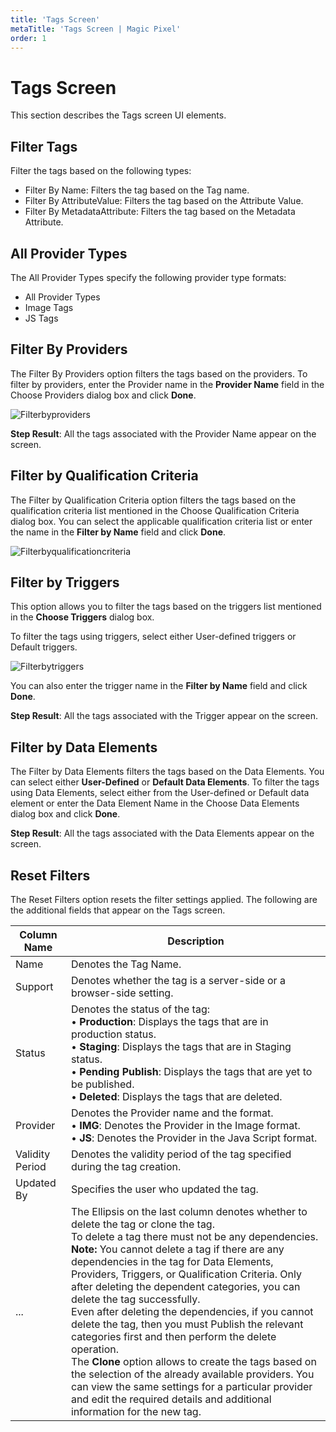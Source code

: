 ---
title: 'Tags Screen'
metaTitle: 'Tags Screen | Magic Pixel'
order: 1
---

# Tags Screen
This section describes the Tags screen UI elements.

## Filter Tags
Filter the tags based on the following types:
- Filter By Name: Filters the tag based on the Tag name.
- Filter By AttributeValue: Filters the tag based on the Attribute Value.
- Filter By MetadataAttribute: Filters the tag based on the Metadata Attribute.

## All Provider Types
The All Provider Types specify the following provider type formats:
- All Provider Types
- Image Tags
- JS Tags

## Filter By Providers
The Filter By Providers option filters the tags based on the providers.
To filter by providers, enter the Provider name in the **Provider Name** field in the Choose Providers dialog box and click **Done**.

![Filterbyproviders](/images/tagsimages/chooseproviders.png)

**Step Result**: All the tags associated with the Provider Name appear on the screen.

## Filter by Qualification Criteria
The Filter by Qualification Criteria option filters the tags based on the qualification criteria list mentioned in the Choose Qualification Criteria dialog box.
You can select the applicable qualification criteria list or enter the name in the **Filter by Name** field and click **Done**.

![Filterbyqualificationcriteria](/images/tagsimages/choosequalificationcriteria.png)

## Filter by Triggers

This option allows you to filter the tags based on the triggers list mentioned in the **Choose Triggers** dialog box.

To filter the tags using triggers, select either User-defined triggers or Default triggers. 

![Filterbytriggers](/images/triggersimages/filtertriggers.png)

You can also enter the trigger name in the **Filter by Name** field and click **Done**.

**Step Result**: All the tags associated with the Trigger appear on the screen.

## Filter by Data Elements
The Filter by Data Elements filters the tags based on the Data Elements. You can select either **User-Defined** or **Default Data Elements**.
To filter the tags using Data Elements, select either from the User-defined or Default data element or enter the Data Element Name in the Choose Data Elements dialog box and click **Done**.

**Step Result**: All the tags associated with the Data Elements appear on the screen.

## Reset Filters
The Reset Filters option resets the filter settings applied.
The following are the additional fields that appear on the Tags screen.

| Column Name      | Description |
| ----------- | ----------- |
| Name      | Denotes the Tag Name.       |
| Support   | Denotes whether the tag is a server-side or a browser-side setting.      |
| Status | Denotes the status of the tag: <br /> • **Production**: Displays the tags that are in production status. <br /> • **Staging**: Displays the tags that are in Staging status. <br /> • **Pending Publish**: Displays the tags that are yet to be published. <br /> • **Deleted**: Displays the tags that are deleted.|        
| Provider | Denotes the Provider name and the format. <br /> •	**IMG**: Denotes the Provider in the Image format. <br /> •	**JS**: Denotes the Provider in the Java Script format. |
| Validity Period | Denotes the validity period of the tag specified during the tag creation. |
| Updated By | Specifies the user who updated the tag. |
| ... | The Ellipsis on the last column denotes whether to delete the tag or clone the tag. <br /> To delete a tag there must not be any dependencies. <br /> **Note:** You cannot delete a tag if there are any dependencies in the tag for Data Elements, Providers, Triggers, or Qualification Criteria. Only after deleting the dependent categories, you can delete the tag successfully. <br /> Even after deleting the dependencies, if you cannot delete the tag, then you must Publish the relevant categories first and then perform the delete operation. <br /> The **Clone** option allows to create the tags based on the selection of the already available providers. You can view the same settings for a particular provider and edit the required details and additional information for the new tag.|
